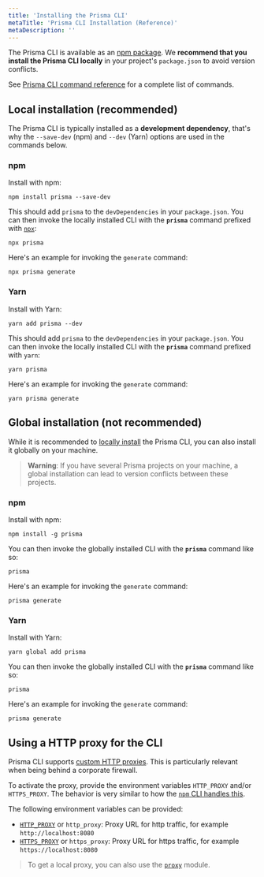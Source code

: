 ```yaml
---
title: 'Installing the Prisma CLI'
metaTitle: 'Prisma CLI Installation (Reference)'
metaDescription: ''
---
```


<TopBlock>

The Prisma CLI is available as an [npm package](). We **recommend that you install the Prisma CLI locally** in your project's `package.json` to avoid version conflicts.

See [Prisma CLI command reference](../../../reference/api-reference/command-reference) <span class="api"></span> for a complete list of commands.

</TopBlock>

## Local installation (recommended)

The Prisma CLI is typically installed as a **development dependency**, that's why the `--save-dev` (npm) and `--dev` (Yarn) options are used in the commands below.

### npm

Install with npm:

```
npm install prisma --save-dev
```

This should add `prisma` to the `devDependencies` in your `package.json`. You can then invoke the locally installed CLI with the **`prisma`** command prefixed with [`npx`](https://github.com/npm/npx#readme):

```
npx prisma
```

Here's an example for invoking the `generate` command:

```
npx prisma generate
```

### Yarn

Install with Yarn:

```
yarn add prisma --dev
```

This should add `prisma` to the `devDependencies` in your `package.json`. You can then invoke the locally installed CLI with the **`prisma`** command prefixed with `yarn`:

```
yarn prisma
```

Here's an example for invoking the `generate` command:

```
yarn prisma generate
```

## Global installation (not recommended)

While it is recommended to [locally install](#local-installation-recommended) the Prisma CLI, you can also install it globally on your machine.

> **Warning**: If you have several Prisma projects on your machine, a global installation can lead to version conflicts between these projects.

### npm

Install with npm:

```
npm install -g prisma
```

You can then invoke the globally installed CLI with the **`prisma`** command like so:

```
prisma
```

Here's an example for invoking the `generate` command:

```
prisma generate
```

### Yarn

Install with Yarn:

```
yarn global add prisma
```

You can then invoke the globally installed CLI with the **`prisma`** command like so:

```
prisma
```

Here's an example for invoking the `generate` command:

```
prisma generate
```

## Using a HTTP proxy for the CLI

Prisma CLI supports [custom HTTP proxies](https://github.com/prisma/prisma/issues/506). This is particularly relevant when being behind a corporate firewall.

To activate the proxy, provide the environment variables `HTTP_PROXY` and/or `HTTPS_PROXY`. The behavior is very similar to how the [`npm` CLI handles this](https://docs.npmjs.com/misc/config#https-proxy).

The following environment variables can be provided:

- [`HTTP_PROXY`](../../../reference/api-reference/environment-variables-reference/#http_proxy) <span class="api"></span> or `http_proxy`: Proxy URL for http traffic, for example `http://localhost:8080`
- [`HTTPS_PROXY`](../../../reference/api-reference/environment-variables-reference/#https_proxy) or `https_proxy`: Proxy URL for https traffic, for example `https://localhost:8080`

> To get a local proxy, you can also use the [`proxy`](https://www.npmjs.com/package/proxy) module.
